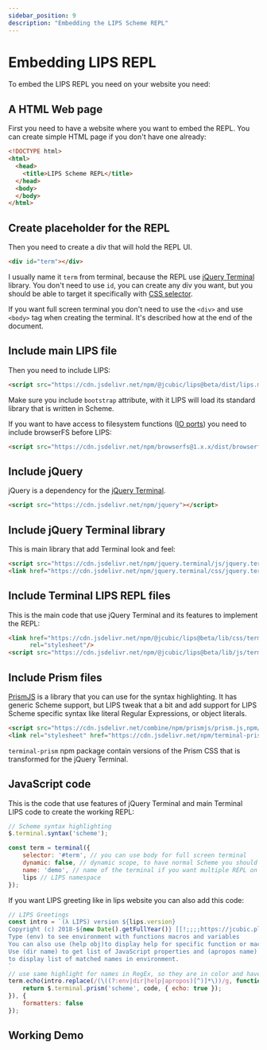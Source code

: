 ```yaml
---
sidebar_position: 9
description: "Embedding the LIPS Scheme REPL"
---
```



# Embedding LIPS REPL

To embed the LIPS REPL you need on your website you need:

## A HTML Web page

First you need to have a website where you want to embed the REPL. You can create simple HTML page
if you don't have one already:

```html
<!DOCTYPE html>
<html>
  <head>
    <title>LIPS Scheme REPL</title>
  </head>
  <body>
  </body>
</html>
```

## Create placeholder for the REPL

Then you need to create a div that will hold the REPL UI.

```html
<div id="term"></div>
```

I usually name it `term` from terminal, because the REPL use [jQuery
Terminal](https://terminal.jcubic.pl/) library. You don't need to use `id`, you can create any div you
want, but you should be able to target it specifically with
[CSS selector](https://developer.mozilla.org/en-US/docs/Learn/CSS/Building_blocks/Selectors).

If you want full screen terminal you don't need to use the `<div>` and use `<body>` tag when
creating the terminal.  It's described how at the end of the document.

## Include main LIPS file

Then you need to include LIPS:

```html
<script src="https://cdn.jsdelivr.net/npm/@jcubic/lips@beta/dist/lips.min.js" bootstrap></script>
```

Make sure you include `bootstrap` attribute, with it LIPS will load its standard library that is
written in Scheme.

If you want to have access to filesystem functions ([IO ports](/docs/scheme-intro/input-output)) you
need to include browserFS before LIPS:

```html
<script src="https://cdn.jsdelivr.net/npm/browserfs@1.x.x/dist/browserfs.min.js"></script>
```

## Include jQuery
jQuery is a dependency for the [jQuery Terminal](https://terminal.jcubic.pl/).

```html
<script src="https://cdn.jsdelivr.net/npm/jquery"></script>
```

## Include jQuery Terminal library

This is main library that add Terminal look and feel:

```html
<script src="https://cdn.jsdelivr.net/npm/jquery.terminal/js/jquery.terminal.min.js"></script>
<link href="https://cdn.jsdelivr.net/npm/jquery.terminal/css/jquery.terminal.min.css" rel="stylesheet"/>
```

## Include Terminal LIPS REPL files

This is the main code that use jQuery Terminal and its features to implement the REPL:

```html
<link href="https://cdn.jsdelivr.net/npm/@jcubic/lips@beta/lib/css/terminal.css"
      rel="stylesheet"/>
<script src="https://cdn.jsdelivr.net/npm/@jcubic/lips@beta/lib/js/terminal.js"></script>
```

## Include Prism files

[PrismJS](https://prismjs.com/) is a library that you can use for the syntax highlighting. It has
generic Scheme support, but LIPS tweak that a bit and add support for LIPS Scheme specific syntax
like literal Regular Expressions, or object literals.

```html
<script src="https://cdn.jsdelivr.net/combine/npm/prismjs/prism.js,npm/jquery.terminal/js/prism.js,npm/prismjs/components/prism-scheme.min.js"></script>
<link rel="stylesheet" href="https://cdn.jsdelivr.net/npm/terminal-prism/css/prism-coy.css"/>
```

`terminal-prism` npm package contain versions of the Prism CSS that is transformed for the jQuery Terminal.

## JavaScript code
This is the code that use features of jQuery Terminal and main Terminal LIPS code to create the working REPL:

```javascript
// Scheme syntax highlighting
$.terminal.syntax('scheme');

const term = terminal({
    selector: '#term', // you can use body for full screen terminal
    dynamic: false, // dynamic scope, to have normal Scheme you should use false
    name: 'demo', // name of the terminal if you want multiple REPL on same page
    lips // LIPS namespace
});
```

If you want LIPS greeting like in lips website you can also add this code:

```javascript
// LIPS Greetings
const intro = `(λ LIPS) version ${lips.version}
Copyright (c) 2018-${new Date().getFullYear()} [[!;;;;https://jcubic.pl/me]Jakub T. Jankiewicz]
Type (env) to see environment with functions macros and variables
You can also use (help obj)to display help for specific function or macro.
Use (dir name) to get list of JavaScript properties and (apropos name)
to display list of matched names in environment.
`
// use same highlight for names in RegEx, so they are in color and have doc strings
term.echo(intro.replace(/(\((?:env|dir|help|apropos)[^)]*\))/g, function(code) {
    return $.terminal.prism('scheme', code, { echo: true });
}), {
    formatters: false
});
```

## Working Demo

<CodePen id="OJepZbd" height={400} title="LIPS REPL Demo" />
